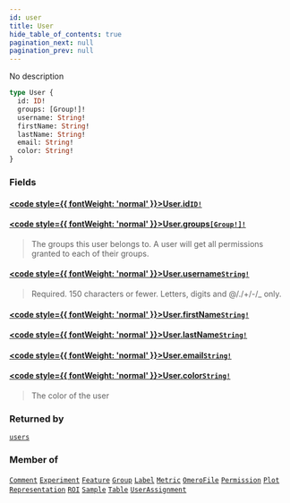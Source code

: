 ```yaml
---
id: user
title: User
hide_table_of_contents: true
pagination_next: null
pagination_prev: null
---
```








No description

```graphql
type User {
  id: ID!
  groups: [Group!]!
  username: String!
  firstName: String!
  lastName: String!
  email: String!
  color: String!
}
```


### Fields

#### [<code style={{ fontWeight: 'normal' }}>User.<b>id</b></code>](#)<Bullet />[`ID!`](/docs/schemas/mikro/scalars/id) <Badge class="secondary" text="non-null"/> <Badge class="secondary" text="scalar"/>
> 
> 

#### [<code style={{ fontWeight: 'normal' }}>User.<b>groups</b></code>](#)<Bullet />[`[Group!]!`](/docs/schemas/mikro/objects/group) <Badge class="secondary" text="non-null"/> <Badge class="secondary" text="object"/>
> The groups this user belongs to. A user will get all permissions granted to each of their groups.
> 

#### [<code style={{ fontWeight: 'normal' }}>User.<b>username</b></code>](#)<Bullet />[`String!`](/docs/schemas/mikro/scalars/string) <Badge class="secondary" text="non-null"/> <Badge class="secondary" text="scalar"/>
> Required. 150 characters or fewer. Letters, digits and @/./+/-/_ only.
> 

#### [<code style={{ fontWeight: 'normal' }}>User.<b>firstName</b></code>](#)<Bullet />[`String!`](/docs/schemas/mikro/scalars/string) <Badge class="secondary" text="non-null"/> <Badge class="secondary" text="scalar"/>
> 
> 

#### [<code style={{ fontWeight: 'normal' }}>User.<b>lastName</b></code>](#)<Bullet />[`String!`](/docs/schemas/mikro/scalars/string) <Badge class="secondary" text="non-null"/> <Badge class="secondary" text="scalar"/>
> 
> 

#### [<code style={{ fontWeight: 'normal' }}>User.<b>email</b></code>](#)<Bullet />[`String!`](/docs/schemas/mikro/scalars/string) <Badge class="secondary" text="non-null"/> <Badge class="secondary" text="scalar"/>
> 
> 

#### [<code style={{ fontWeight: 'normal' }}>User.<b>color</b></code>](#)<Bullet />[`String!`](/docs/schemas/mikro/scalars/string) <Badge class="secondary" text="non-null"/> <Badge class="secondary" text="scalar"/>
> The color of the user
> 



### Returned by

[`users`](/docs/schemas/mikro/queries/users)  <Badge class="secondary" text="query"/>

### Member of

[`Comment`](/docs/schemas/mikro/objects/comment)  <Badge class="secondary" text="object"/><Bullet />[`Experiment`](/docs/schemas/mikro/objects/experiment)  <Badge class="secondary" text="object"/><Bullet />[`Feature`](/docs/schemas/mikro/objects/feature)  <Badge class="secondary" text="object"/><Bullet />[`Group`](/docs/schemas/mikro/objects/group)  <Badge class="secondary" text="object"/><Bullet />[`Label`](/docs/schemas/mikro/objects/label)  <Badge class="secondary" text="object"/><Bullet />[`Metric`](/docs/schemas/mikro/objects/metric)  <Badge class="secondary" text="object"/><Bullet />[`OmeroFile`](/docs/schemas/mikro/objects/omero-file)  <Badge class="secondary" text="object"/><Bullet />[`Permission`](/docs/schemas/mikro/objects/permission)  <Badge class="secondary" text="object"/><Bullet />[`Plot`](/docs/schemas/mikro/objects/plot)  <Badge class="secondary" text="object"/><Bullet />[`Representation`](/docs/schemas/mikro/objects/representation)  <Badge class="secondary" text="object"/><Bullet />[`ROI`](/docs/schemas/mikro/objects/roi)  <Badge class="secondary" text="object"/><Bullet />[`Sample`](/docs/schemas/mikro/objects/sample)  <Badge class="secondary" text="object"/><Bullet />[`Table`](/docs/schemas/mikro/objects/table)  <Badge class="secondary" text="object"/><Bullet />[`UserAssignment`](/docs/schemas/mikro/objects/user-assignment)  <Badge class="secondary" text="object"/>



